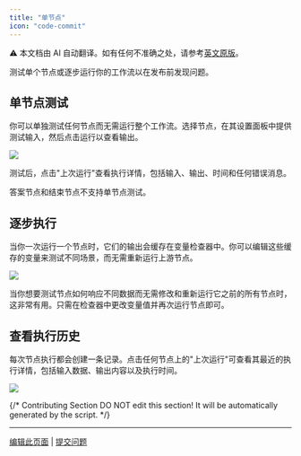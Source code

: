 ```yaml
---
title: "单节点"
icon: "code-commit"
---
```


<Note> ⚠️ 本文档由 AI 自动翻译。如有任何不准确之处，请参考[英文原版](/en/documentation/pages/debug/step-run)。</Note>


测试单个节点或逐步运行你的工作流以在发布前发现问题。

## 单节点测试

你可以单独测试任何节点而无需运行整个工作流。选择节点，在其设置面板中提供测试输入，然后点击运行以查看输出。

![](https://assets-docs.dify.ai/2025/04/376c9de6f92cb7a5f97a6661c5e0e9eb.png)

测试后，点击"上次运行"查看执行详情，包括输入、输出、时间和任何错误消息。

<Warning>
答案节点和结束节点不支持单节点测试。
</Warning>

## 逐步执行

当你一次运行一个节点时，它们的输出会缓存在变量检查器中。你可以编辑这些缓存的变量来测试不同场景，而无需重新运行上游节点。

![](https://assets-docs.dify.ai/2025/06/f8656d8deeeaefeab0a8d9169f0ed2d3.png)

当你想要测试节点如何响应不同数据而无需修改和重新运行它之前的所有节点时，这非常有用。只需在检查器中更改变量值并再次运行节点即可。

## 查看执行历史

每次节点执行都会创建一条记录。点击任何节点上的"上次运行"可查看其最近的执行详情，包括输入数据、输出内容以及执行时间。

![](https://assets-docs.dify.ai/2025/04/5ee92e6406979f5101d21865f95a86e5.png)

{/*
Contributing Section
DO NOT edit this section!
It will be automatically generated by the script.
*/}

---

[编辑此页面](https://github.com/langgenius/dify-docs/edit/main/zh-hans/documentation/pages/debug/step-run.mdx) | [提交问题](https://github.com/langgenius/dify-docs/issues/new?template=docs.yml)

